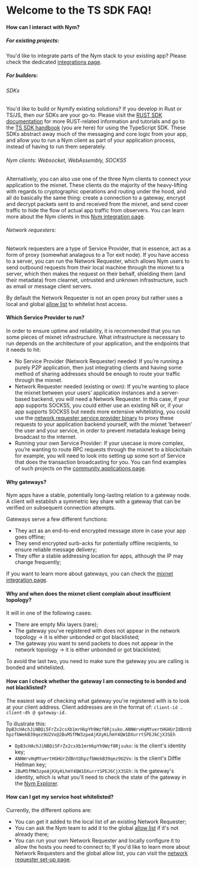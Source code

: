 # Welcome to the TS SDK FAQ!

#### __How can I interact with Nym?__

##### For existing projects:
You'd like to integrate parts of the Nym stack to your existing app? Please check the dedicated [integrations page](../FAQ/integrations).

##### For builders:
###### SDKs
You'd like to build or Nymify existing solutions? If you develop in Rust or TS/JS, then our SDKs are your go-to. 
Please visit the [RUST SDK documentation](https://nymtech.net/developers/tutorials/rust-sdk.html) for more RUST-related information and tutorials and go to the [TS SDK handbook](../) (you are here) for using the TypeScript SDK.
These SDKs abstract away much of the messaging and core logic from your app, and allow you to run a Nym client as part of your application process, instead of having to run them seperately.

###### Nym clients: Websocket, WebAssembly, SOCKS5
Alternatively, you can also use one of the three Nym clients to connect your application to the mixnet. These clients do the majority of the heavy-lifting with regards to cryptographic operations and routing under the hood, and all do basically the same thing: create a connection to a gateway, encrypt and decrypt packets sent to and received from the mixnet, and send cover traffic to hide the flow of actual app traffic from observers. You can learn more about the Nym clients in this [Nym integration page](https://nymtech.net/developers/integrations/mixnet-integration.html).

###### Network requesters: 
Network requesters are a type of Service Provider, that in essence, act as a form of proxy (somewhat analagous to a Tor exit node). If you have access to a server, you can run the Network Requester, which allows Nym users to send outbound requests from their local machine through the mixnet to a server, which then makes the request on their behalf, shielding them (and their metadata) from clearnet, untrusted and unknown infrastructure, such as email or message client servers.

By default the Network Requester is not an open proxy but rather uses a local and global [allow list](https://nymtech.net/.wellknown/network-requester/standard-allowed-list.txt) to whitelist host access.

#### __Which Service Provider to run?__
In order to ensure uptime and reliability, it is recommended that you run some pieces of mixnet infrastructure. What infrastructure is necessary to run depends on the architecture of your application, and the endpoints that it needs to hit:

- No Service Provider (Network Requester) needed: If you’re running a purely P2P application, then just integrating clients and having some method of sharing addresses should be enough to route your traffic through the mixnet.
- Network Requester needed (existing or own): If you’re wanting to place the mixnet between your users’ application instances and a server-based backend, you will need a Network Requester. In this case, if your app supports SOCKS5, you could either use an existing NR or, if your app supports SOCKS5 but needs more extensive whitelisting, you could  use the [network requester service provider binary](https://nymtech.net/operators/nodes/network-requester-setup.html) to proxy these requests to your application backend yourself, with the mixnet ‘between’ the user and your service, in order to prevent metadata leakage being broadcast to the internet.
- Running your own Service Provider: If your usecase is more complex, you’re wanting to route RPC requests through the mixnet to a blockchain for example, you will need to look into setting up some sort of Service that does the transaction broadcasting for you. You can find examples of such projects on the [community applications page](https://nymtech.net/developers/community-resources/community-applications-and-guides.html).


#### __Why gateways?__
Nym apps have a stable, potentially long-lasting relation to a gateway node. A client will establish a symmetric key share with a gateway that can be verified on subsequent connection attempts.

Gateways serve a few different functions:

- They act as an end-to-end encrypted message store in case your app goes offline;
- They send encrypted surb-acks for potentially offline recipients, to ensure reliable message delivery;
- They offer a stable addressing location for apps, although the IP may change frequently;

If you want to learn more about gateways, you can check the [mixnet integration page](https://nymtech.net/developers/integrations/mixnet-integration.html).


#### __Why and when does the mixnet client complain about insufficient topology?__

It will in one of the following cases:
- There are empty Mix layers (rare);
- The gateway you've registered with does not appear in the network topology -> it is either unbonded or got blacklisted;
- The gateway you want to send packets to does not appear in the network topology -> it is either unbonded or got blacklisted;

To avoid the last two, you need to make sure the gateway you are calling is bonded and whitelisted.

#### __How can I check whether the gateway I am connecting to is bonded and not blacklisted?__

The easiest way of checking what gateway you're registered with is to look at your client address. 
Client addresses are in the format of:
`client-id . client-dh @ gateway-id. ` 

To illustrate this: `DpB3cHAchJiNBQi5FrZx2csXb1mrHkpYh9Wzf8Rjsuko.ANNWrvHqMYuertHGHUrZdBntQhpzfbWekB39qez9U2Vx@2BuMSfMW3zpeAjKXyKLhmY4QW1DXurrtSPEJ6CjX3SEh `

- `DpB3cHAchJiNBQi5FrZx2csXb1mrHkpYh9Wzf8Rjsuko`: is the client's identity key;
- `ANNWrvHqMYuertHGHUrZdBntQhpzfbWekB39qez9U2Vx`: is the client's Diffie Hellman key;
- `2BuMSfMW3zpeAjKXyKLhmY4QW1DXurrtSPEJ6CjX3SEh`: is the gateway's identity, which is what you'll need to check the state of the gateway in the [Nym Explorer](https://explorer.nymtech.net/network-components/gateways). 


#### __How can I get my service host whitelisted?__
Currently, the different options are: 
- You can get it added to the local list of an existing Network Requester;
- You can ask the Nym team to add it to the global [allow list](https://nymtech.net/.wellknown/network-requester/standard-allowed-list.txt) if it's not already there;
- You can run your own Network Requester and locally configure it to allow the hosts you need to connect to;
If you'd like to learn more about Network Requesters and the global allow list, you can visit the [network requester set-up page](https://nymtech.net/operators/nodes/network-requester-setup.html).